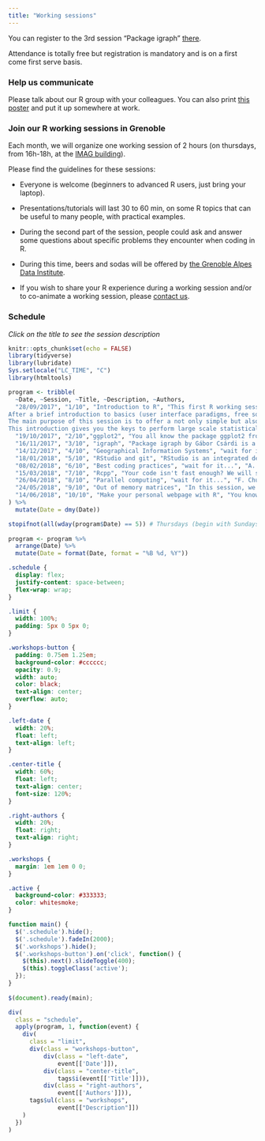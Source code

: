 ```yaml
---
title: "Working sessions"
---
```


You can register to the 3rd session "Package igraph" [there](https://www.eventbrite.fr/e/billets-grenoble-rug-working-session-n3-package-igraph-39257748984).

Attendance is totally free but registration is mandatory and is on a first come first serve basis.

### Help us communicate

Please talk about our R group with your colleagues. You can also print [this poster](poster.pdf) and put it up somewhere at work.

### Join our R working sessions in Grenoble

Each month, we will organize one working session of 2 hours (on thursdays, from 16h-18h, at the [IMAG building](https://r-in-grenoble.github.io/members.html)). 

Please find the guidelines for these sessions:
    
- Everyone is welcome (beginners to advanced R users, just bring your laptop).

- Presentations/tutorials will last 30 to 60 min, on some R topics that can be useful to many people, with practical examples.

- During the second part of the session, people could ask and answer some questions about specific problems they encounter when coding in R.

- During this time, beers and sodas will be offered by [the Grenoble Alpes Data Institute](https://data-institute.univ-grenoble-alpes.fr/).

- If you wish to share your R experience during a working session and/or to co-animate a working session, please [contact us](mailto:florian.prive@univ-grenoble-alpes.fr,magali.richard@univ-grenoble-alpes.fr).

### Schedule

*Click on the title to see the session description*

```r
knitr::opts_chunk$set(echo = FALSE)
library(tidyverse)
library(lubridate)
Sys.setlocale("LC_TIME", "C")
library(htmltools)
```

```r
program <- tribble(
  ~Date, ~Session, ~Title, ~Description, ~Authors,
  "28/09/2017", "1/10", "Introduction to R", "This first R working session will be an introduction to your favourite statistical programming language: R.
After a brief introduction to basics (user interface paradigms, free software and GNU), we will go deeply into the details of data structures, data indexing and data visualisation.
The main purpose of this session is to offer a not only simple but also powerful alternative to your classical spreadsheet software.
This introduction gives you the keys to perform large scale statistical data analysis.", "F. Chuffart & F. Boyer",
  "19/10/2017", "2/10","ggplot2", "You all know the package ggplot2 from Hadley Wickham. It is reputed to make nice plots that could be used in publications, for example. It is also reputed to be hard to begin with or to customize. We will explain the reasoning behind ggplot2 and the use of tidy data which is important to understand in order to master ggplot2. We will also show the common problems an R user could face when using ggplot2 (and their solutions). There will be a lot of nice plots :-)", "F. Privé",
  "16/11/2017", "3/10", "igraph", "Package igraph by Gábor Csárdi is a well known package to handle networks (or graphs) analysis. We will discover first how to simulate and encode networks. Some basics knowledge about graph metrics will be introduced. Nice graphical outputs will be display to illustrate the session. I will use the tutorial available here: http://www.gipsa-lab.grenoble-inp.fr/~sophie.achard/Tutorial_brainwaver/tutorial_practice_graph_html.html. This package is also available in Python!", "S. Achard",
  "14/12/2017", "4/10", "Geographical Information Systems", "wait for it...", "F. Boyer & ...",
  "18/01/2018", "5/10", "RStudio and git", "RStudio is an integrated development environment (IDE) that facilitate the life of R users. We will show some of the tools that are provided by the RStudio IDE that could help you save some precious time and effort. Two of these tools are the integration of Git and the R projects. We will see in particular how these two tools are integrated in RStudio and how much is it important to work with them. Make sure you have the latest version of RStudio and git installed (https://support.rstudio.com/hc/en-us/articles/200532077-Version-Control-with-Git-and-SVN).", "F. Privé & M. Richard",
  "08/02/2018", "6/10", "Best coding practices", "wait for it...", "A. Arnaud & J. Arbel",
  "15/03/2018", "7/10", "Rcpp", "Your code isn't fast enough? We will see how to make simple Rcpp code to accelerate your code. We will see that Rcpp is useful for loops, for avoiding copies, etc. We will also see that Rcpp isn't always faster than an optimized R code. Finally, we will see how to integrate some Rcpp code to your packages and notebooks.", "F. Privé & A. Arnaud",
  "26/04/2018", "8/10", "Parallel computing", "wait for it...", "F. Chuffart & L. Viry",
  "24/05/2018", "9/10", "Out of memory matrices", "In this session, we will talk about the package bigstatsr. The package bigstatsr provides a special class of matrix than can be used to store some data in a matrix-like format on your disk but to access it almost as if it were in memory. It is particularly useful is you have a large matrix to analyze but not enough RAM on your computer. We will then see the statistical and helper functions that are provided by the package bigstatsr for this kind of matrices.", "F. Privé & ...",
  "14/06/2018", "10/10", "Make your personal webpage with R", "You know nothing about web development? Me neither (at least when I came up with this solution). In this session, you will learn how to make your personal website with only R code in only a few minutes. For example, the site of our group is made with this R solution.", "F. Privé & M. Richard"
) %>%
  mutate(Date = dmy(Date)) 

stopifnot(all(wday(program$Date) == 5)) # Thursdays (begin with Sundays)
          
program <- program %>%
  arrange(Date) %>%
  mutate(Date = format(Date, format = "%B %d, %Y"))
```


```css
.schedule {
  display: flex;
  justify-content: space-between;
  flex-wrap: wrap;
}

.limit {
  width: 100%;
  padding: 5px 0 5px 0;
}

.workshops-button {
  padding: 0.75em 1.25em;
  background-color: #cccccc;
  opacity: 0.9;
  width: auto;
  color: black;
  text-align: center;
  overflow: auto;
}

.left-date {
  width: 20%;
  float: left;
  text-align: left;
}

.center-title {
  width: 60%;
  float: left;
  text-align: center;
  font-size: 120%;
}

.right-authors {
  width: 20%;
  float: right;
  text-align: right;
}

.workshops {
  margin: 1em 1em 0 0;
}

.active {
  background-color: #333333;
  color: whitesmoke;
}
```

```js
function main() {
  $('.schedule').hide();
  $('.schedule').fadeIn(2000);
  $('.workshops').hide();
  $('.workshops-button').on('click', function() {
    $(this).next().slideToggle(400);
    $(this).toggleClass('active');
  });
}
 
$(document).ready(main);
```


```r
div(
  class = "schedule",
  apply(program, 1, function(event) {
    div(
      class = "limit",
      div(class = "workshops-button", 
          div(class = "left-date", 
              event[['Date']]),
          div(class = "center-title", 
              tags$i(event[['Title']])),
          div(class = "right-authors",
              event[['Authors']])),
      tags$ul(class = "workshops",
              event[["Description"]])
    )
  })
) 
```

